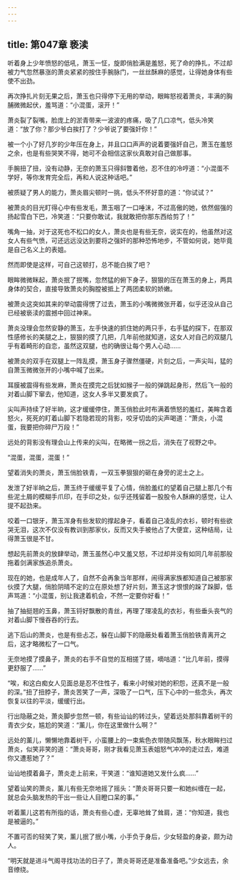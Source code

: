 ```yaml
---
---
---
```

title: 第047章 亵渎
---



听着身上少年愤怒的低吼，萧玉一怔，旋即俏脸满是羞怒，死了命的挣扎，不过却被力气忽然暴涨的萧炎紧紧的按住手腕脉门，一丝丝酥麻的感觉，让得她身体有些使不出劲。

再次挣扎片刻无果之后，萧玉也只得停下无用的举动，眼眸怒视着萧炎，丰满的胸脯微微起伏，羞骂道：“小混蛋，滚开！”

萧炎裂了裂嘴，脸庞上的淤青带来一波波的疼痛，吸了几口凉气，低头冷笑道：“放了你？那少爷白挨打了？少爷说了要强奸你！”

被一个小了好几岁的少年压在身上，并且口口声声的说着要强奸自己，萧玉在羞怒之余，也是有些哭笑不得，她可不会相信这家伙真敢对自己做那事。

手腕扭了扭，没有动静，无奈的萧玉只得斜瞥着他，忍不住的冷哼道：“小混蛋不学好，等你发育完全后，再和人说这种话吧。”

被质疑了男人的能力，萧炎眉尖顿时一挑，低头不怀好意的道：“你试试？”

被萧炎的目光盯得心中有些发毛，萧玉咽了一口唾沫，不过高傲的她，依然倔强的扬起雪白下巴，冷笑道：“只要你敢试，我就敢把你那东西给剪了！”

嘴角一抽，对于这死也不松口的女人，萧炎也是有些无奈，说实在的，他虽然对这女人有些气愤，可还远远没达到要将之强奸的那种恐怖地步，不管如何说，她毕竟是自己名义上的表姐。

然而即使是这样，可自己这顿打，总不能白挨了吧？

眼眸微微眯起，萧炎抿了抿嘴，忽然猛的俯下身子，狠狠的压在萧玉的身上，两具身体的契合，直接导致萧炎的胸膛被抵上了两团柔软的娇嫩。

被萧炎这突如其来的举动震得愣了过去，萧玉的小嘴微微张开着，似乎还没从自己已经被亵渎的震撼中回过神来。

萧炎没理会忽然安静的萧玉，左手快速的抓住她的两只手，右手猛的探下，在那双性感修长的美腿之上，狠狠的摸了几把，几年前他就知道，这女人对自己的双腿几乎有着畸形的自恋，虽然这双腿，也的确很让每个男人心动……

被萧炎的双手在双腿上一阵乱摸，萧玉身子骤然僵硬，片刻之后，一声尖叫，猛的自萧玉微微张开的小嘴中喊了出来。

耳膜被震得有些发麻，萧炎在摸完之后犹如猴子一般的弹跳起身形，然后飞一般的对着山脚下窜去，他知道，这女人多半又要发疯了。

尖叫声持续了好半晌，这才缓缓停住，萧玉俏脸此时布满着愤怒的羞红，美眸含着怒火，死死的盯着山脚下若隐若现的背影，咬牙切齿的尖声喝道：“萧炎，小混蛋，我要把你碎尸万段！”

远处的背影没有理会山上传来的尖叫，在略微一拐之后，消失在了视野之中。

“混蛋，混蛋，混蛋！”

望着消失的萧炎，萧玉俏脸铁青，一双玉拳狠狠的砸在身旁的泥土之上。

发泄了好半晌之后，萧玉终于缓缓平复了心情，俏脸羞红的望着自己腿上那几个有些泥土屑的模糊手爪印，在手印之处，似乎还残留着一股股令人酥麻的感觉，让人提不起劲来。

咬着一口银牙，萧玉浑身有些发软的撑起身子，看着自己凌乱的衣衫，顿时有些欲哭无泪，这次不仅没有教训到那家伙，反而又失手被他占了大便宜，这种结局，让得萧玉很是不甘。

想起先前萧炎的放肆举动，萧玉虽然心中又羞又怒，不过却并没有如同几年前那般拖着剑满家族追杀萧炎。

现在的她，也是成年人了，自然不会再象当年那样，闹得满家族都知道自己被那家伙摸了大腿，俏脸阴晴不定的立在原处想了好片刻，萧玉这才恨恨的跺了跺脚，低声骂道：“小混蛋，别让我逮着机会，不然一定要你好看！”

抽了抽挺翘的玉鼻，萧玉锊好飘散的青丝，再理了理凌乱的衣衫，有些垂头丧气的对着山脚下慢吞吞的行去。

逃下后山的萧炎，也是有些忐忑，躲在山脚下的隐蔽处看着萧玉俏脸铁青离开之后，这才略微松了一口气。

无奈地摸了摸鼻子，萧炎的右手不自觉的互相搓了搓，嘀咕道：“比几年前，摸得更舒服了……”

“唉，和这白痴女人见面总是忍不住性子，看来小时候对她的积怨，还真不是一般的深。”扭了扭脖子，萧炎苦笑了一声，深吸了一口气，压下心中的一些念头，再次恢复以往的平淡，缓缓行出。

行出隐蔽之处，萧炎脚步忽然一顿，有些讪讪的转过头，望着远处那斜靠着树干的青衣少女，尴尬的笑道：“薰儿，你在这里做什么啊？”

远处的薰儿，懒懒地靠着树干，小蛮腰上的一束紫色衣带随风飘荡，秋水眼眸扫过萧炎，似笑非笑的道：“萧炎哥哥，刚才我看见萧玉表姐怒气冲冲的走过去，难道你又遭惹她了？”

讪讪地摸着鼻子，萧炎走上前来，干笑道：“谁知道她又发什么疯……”

望着讪笑的萧炎，薰儿有些无奈地摇了摇头：“萧炎哥哥只要一和她纠缠在一起，就总会头脑发热的干出一些让人目瞪口呆的事。”

听着薰儿这若有所指的话，萧炎有些心虚，无辜地耸了耸肩，道：“你知道，我也是被逼的。”

不置可否的轻笑了笑，薰儿抿了抿小嘴，小手负于身后，少女轻盈的身姿，颇为动人。

“明天就是进斗气阁寻找功法的日子了，萧炎哥哥还是准备准备吧。”少女远去，余音缭绕。